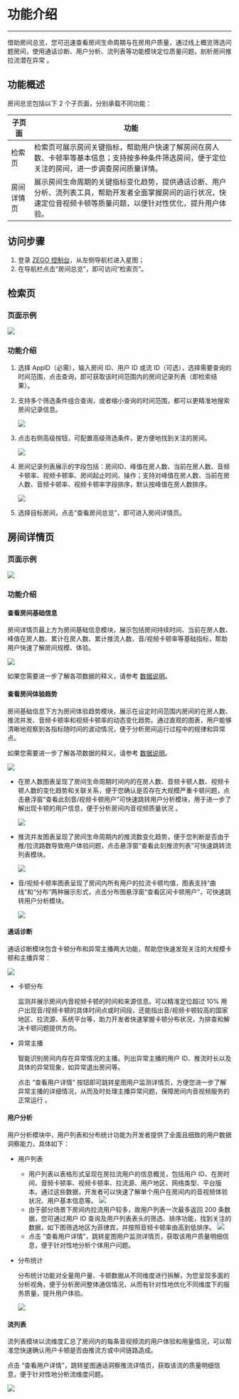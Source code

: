 # 功能介绍

- - -

借助房间总览，您可迅速查看房间生命周期与在房用户质量，通过线上概览筛选问题房间，使用通话诊断、用户分析、流列表等功能模块定位质量问题，剖析房间推拉流潜在异常 。

## 功能概述

房间总览包括以下 2 个子页面，分别承载不同功能：

| 子页面       | 功能                                                                                     |
|--------------|------------------------------------------------------------------------------------------|
| 检索页       | 检索页可展示房间关键指标，帮助用户快速了解房间在房人数、卡顿率等基本信息；支持按多种条件筛选房间，便于定位关注的房间，进一步调查房间质量详情。 |
| 房间详情页   | 展示房间生命周期的关键指标变化趋势，提供通话诊断、用户分析、流列表工具，帮助开发者全面掌握房间的运行状况，快速定位音视频卡顿等质量问题，以便针对性优化，提升用户体验。 |

## 访问步骤

1. 登录 [ZEGO 控制台](https://console.zego.im/)，从左侧导航栏进入星图；
2. 在导航栏点击“房间总览”，即可访问“检索页”。

## 检索页

### 页面示例

<Frame width="auto" height="auto">
  <img src="https://media-resource.spreading.io/docuo/workspace564/27e54a759d23575969552654cb45bf89/86664d3174.png" />
</Frame>

### 功能介绍

1. 选择 AppID（必需），输入房间 ID、用户 ID 或流 ID（可选），选择需要查询的时间范围，点击查询，即可获取该时间范围内的房间记录列表（即检索结果）。
2. 支持多个筛选条件组合查询，或者缩小查询的时间范围，都可以更精准地搜索房间记录信息。

    <Frame width="auto" height="auto">
      <img src="https://media-resource.spreading.io/docuo/workspace564/27e54a759d23575969552654cb45bf89/f5878045fb.png"/>
    </Frame>
3. 点击右侧高级按钮，可配置高级筛选条件，更方便地找到关注的房间。

    <Frame width="auto" height="auto">
      <img src="https://media-resource.spreading.io/docuo/workspace564/27e54a759d23575969552654cb45bf89/4287fd3f26.png" />
    </Frame>

4. 房间记录列表展示的字段包括：房间ID、峰值在房人数、当前在房人数、音频卡顿率、视频卡顿率、房间起止时间、操作；支持对峰值在房人数、当前在房人数、音频卡顿率、视频卡顿率字段排序，默认按峰值在房人数排序。

    <Frame width="auto" height="auto">
      <img src="https://media-resource.spreading.io/docuo/workspace564/27e54a759d23575969552654cb45bf89/3ab2b82535.png" />
    </Frame>

5. 选择目标房间，点击“查看房间总览”，即可进入房间详情页。

## 房间详情页

### 页面示例

<Frame width="auto" height="auto">
  <img src="https://media-resource.spreading.io/docuo/workspace564/27e54a759d23575969552654cb45bf89/132117b237.png" />
</Frame>

### 功能介绍

#### 查看房间基础信息

房间详情页最上方为房间基础信息模块，展示包括房间持续时间、当前在房人数、峰值在房人数、累计在房人数、累计推流人数、音/视频卡顿率等基础指标，帮助用户快速了解房间规模、体验。

<Frame width="auto" height="auto">
  <img src="https://media-resource.spreading.io/docuo/workspace564/27e54a759d23575969552654cb45bf89/bc434adc62.png" />
</Frame>

<Note title="说明">如果您需要进一步了解各项数据的释义，请参考 [数据说明](./Data%20explanation.mdx)。</Note>

#### 查看房间体验趋势

房间基础信息下方为房间体验趋势模块，展示在设定时间范围内房间的在房人数、推流并发、音频卡顿率和视频卡顿率的动态变化趋势。通过直观的图表，用户能够清晰地观察到各指标随时间的波动情况，便于分析房间运行过程中的规律和异常点。

<Note title="说明">如果您需要进一步了解各项数据的释义，请参考 [数据说明](./Data%20explanation.mdx)。</Note>

<Frame width="auto" height="auto" >
  <img src="https://media-resource.spreading.io/docuo/workspace564/27e54a759d23575969552654cb45bf89/6cfba2364d.png" />
</Frame>

- 在房人数图表呈现了房间生命周期时间内的在房人数、音频卡顿人数、视频卡顿人数的变化趋势和关联关系，便于您确认是否存在大规模严重卡顿问题，点击悬浮窗“查看此刻音/视频卡顿用户”可快速跳转用户分析模块，用于进一步了解出现卡顿的用户信息，便于分析房间内音视频质量状况 。

    <Frame width="auto" height="auto">
    <img src="https://media-resource.spreading.io/docuo/workspace564/27e54a759d23575969552654cb45bf89/132e0bb695.png"/>
    </Frame>

- 推流并发图表呈现了房间生命周期内的推流数变化趋势，便于您判断是否由于推/拉流路数导致用户体验问题，点击悬浮窗“查看此刻推流列表”可快速跳转流列表模块。

    <Frame width="auto" height="auto">
    <img src="https://media-resource.spreading.io/docuo/workspace564/27e54a759d23575969552654cb45bf89/9e9a862aed.png"/>
    </Frame>

- 音/视频卡顿率图表呈现了房间内所有用户的拉流卡顿均值，图表支持“曲线”和“分布”两种展示形式，点击分布图悬浮窗“查看区间卡顿用户”，可快速跳转用户分析模块。

    <Frame width="auto" height="auto">
    <img src="https://media-resource.spreading.io/docuo/workspace564/27e54a759d23575969552654cb45bf89/d7cff2272d.png"/>
    </Frame>

#### 通话诊断

通话诊断模块包含卡顿分布和异常主播两大功能，帮助您快速发现关注的大规模卡顿和主播异常：

<Frame width="auto" height="auto">
  <img src="https://media-resource.spreading.io/docuo/workspace564/27e54a759d23575969552654cb45bf89/d66eb25153.png" />
</Frame>

- 卡顿分布

    监测并展示房间内音视频卡顿的时间和来源信息。可以精准定位超过 10% 用户出现音/视频卡顿的具体时间点或时间段，还能指出音/视频卡顿较高的国家地区、拉流源、系统平台等，助力开发者快速掌握卡顿分布状况，为排查和解决卡顿问题提供方向。
- 异常主播

    智能识别房间内存在异常情况的主播。列出异常主播的用户 ID、推流时长以及具体的异常现象，如异常退出房间等。
    
    点击 “查看用户详情” 按钮即可跳转星图用户监测详情页，方便您进一步了解异常主播的详细情况，从而及时处理主播异常问题，保障房间内音视频服务的正常运行 。

#### 用户分析

用户分析模块中，用户列表和分布统计功能为开发者提供了全面且细致的用户数据洞察能力，具体如下：
- 用户列表  
    - 用户列表以表格形式呈现在房拉流用户的信息概览，包括用户 ID、在房时间、音频卡顿率、视频卡顿率、拉流源、用户地区、网络类型、平台版本。通过这些数据，开发者可以快速了解单个用户在房间内的音视频体验状况、用户基本信息等。
        <Frame width="auto" height="auto"><img src="https://media-resource.spreading.io/docuo/workspace564/27e54a759d23575969552654cb45bf89/fe9226d9a5.png" /></Frame>
    - 由于部分场景下房间内拉流用户较多，故用户列表一次最多返回 200 条数据，您可通过用户 ID 查询及用户列表表头的筛选、排序功能，找到关注的数据，如下图筛选地区为菲律宾，并按照音频卡顿率由高到低排序。
        <Frame width="auto" height="auto">
          <img src="https://media-resource.spreading.io/docuo/workspace564/27e54a759d23575969552654cb45bf89/b9498fd179.png" />
        </Frame>
    - 点击 “查看用户详情”，跳转星图用户监测详情页，获取该用户质量明细信息，便于针对性地分析个体用户问题。
- 分布统计  

    分布统计功能对全量用户量、卡顿数据从不同维度进行拆解，为您呈现多面的分析视角，便于分析房间整体通信情况，从而有针对性地优化不同维度下的服务质量，提升用户体验。

    <Frame width="auto" height="auto">
      <img src="https://media-resource.spreading.io/docuo/workspace564/27e54a759d23575969552654cb45bf89/652e0af12f.png" />
    </Frame>

#### 流列表

流列表模块以流维度汇总了房间内的每条音视频流的用户体验和用量情况，可以帮准您快速确认用户卡顿是否由推流方或中间链路造成。

点击 “查看用户详情”，跳转星图通话洞察推流详情页，获取该流的质量明细信息，便于针对性地分析流维度问题。

<Frame width="auto" height="auto">
  <img src="https://media-resource.spreading.io/docuo/workspace564/27e54a759d23575969552654cb45bf89/321bc7c463.png"/>
</Frame>